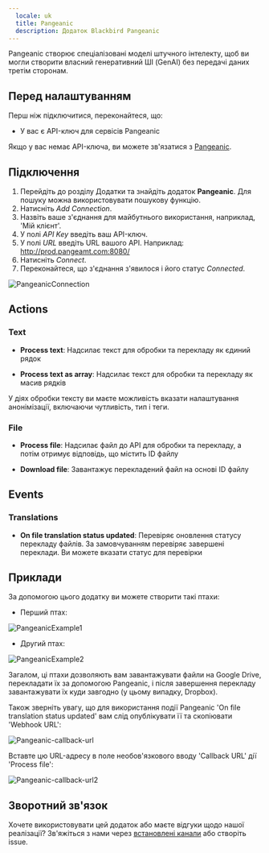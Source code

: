 ```yaml
---
  locale: uk
  title: Pangeanic
  description: Додаток Blackbird Pangeanic
---
```


<LinkCard title="View on Github" target="_blank" href="https://github.com/bb-io/Pangeanic" icon="github" />

Pangeanic створює спеціалізовані моделі штучного інтелекту, щоб ви могли створити власний генеративний ШІ (GenAI) без передачі даних третім сторонам.

## Перед налаштуванням

Перш ніж підключитися, переконайтеся, що:

- У вас є API-ключ для сервісів Pangeanic

Якщо у вас немає API-ключа, ви можете зв'язатися з [Pangeanic](https://pangeanic.com/translation-technology/translate-easy).

## Підключення 

1. Перейдіть до розділу Додатки та знайдіть додаток **Pangeanic**. Для пошуку можна використовувати пошукову функцію.
2. Натисніть _Add Connection_.
3. Назвіть ваше з'єднання для майбутнього використання, наприклад, 'Мій клієнт'.
4. У полі _API Key_ введіть ваш API-ключ.
5. У полі _URL_ введіть URL вашого API. Наприклад: http://prod.pangeamt.com:8080/
5. Натисніть _Connect_.
6. Переконайтеся, що з'єднання з'явилося і його статус _Connected_.

![PangeanicConnection](https://raw.githubusercontent.com/bb-io/Pangeanic/main/image/README/PangeanicConnection.png)

## Actions

### Text

- **Process text**: Надсилає текст для обробки та перекладу як єдиний рядок

- **Process text as array**: Надсилає текст для обробки та перекладу як масив рядків

У діях обробки тексту ви маєте можливість вказати налаштування анонімізації, включаючи чутливість, тип і теги.

### File

- **Process file**: Надсилає файл до API для обробки та перекладу, а потім отримує відповідь, що містить ID файлу

- **Download file**: Завантажує перекладений файл на основі ID файлу

## Events

### Translations

- **On file translation status updated**: Перевіряє оновлення статусу перекладу файлів. За замовчуванням перевіряє завершені переклади. Ви можете вказати статус для перевірки

## Приклади

За допомогою цього додатку ви можете створити такі птахи:

- Перший птах: 

![PangeanicExample1](https://raw.githubusercontent.com/bb-io/Pangeanic/main/image/README/PangeanicExample1.png)

- Другий птах:

![PangeanicExample2](https://raw.githubusercontent.com/bb-io/Pangeanic/main/image/README/PangeanicExample2.png)

Загалом, ці птахи дозволяють вам завантажувати файли на Google Drive, перекладати їх за допомогою Pangeanic, і після завершення перекладу завантажувати їх куди завгодно (у цьому випадку, Dropbox).

Також зверніть увагу, що для використання події Pangeanic 'On file translation status updated' вам слід опублікувати її та скопіювати 'Webhook URL':

![Pangeanic-callback-url](https://raw.githubusercontent.com/bb-io/Pangeanic/main/image/README/Pangeanic-callback-url.png)

Вставте цю URL-адресу в поле необов'язкового вводу 'Callback URL' дії 'Process file':

![Pangeanic-callback-url2](https://raw.githubusercontent.com/bb-io/Pangeanic/main/image/README/Pangeanic-callback-url2.png)

## Зворотний зв'язок

Хочете використовувати цей додаток або маєте відгуки щодо нашої реалізації? Зв'яжіться з нами через [встановлені канали](https://www.blackbird.io/) або створіть issue.